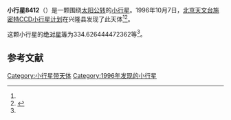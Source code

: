 {{Infobox planet
| bgcolour = #FFFFC0
| name = 8412
| symbol = 
| image = 
| caption = 
| discovery = yes
| discovery_ref = 
| discoverer = [[北京天文台施密特CCD小行星计划|北京天文台施密特CCD小行星计划]]
| discovery_site = [[兴隆县|兴隆县]] 
| discovered = 1996年10月7日
| designations = yes
| mp_name = 
| named_after = 
| alt_names = 1996 TM6/ 1978 WT16 / 1989 UG4
| mp_category = [[主带小行星|主带小行星]]
| orbit_ref = <ref name="a">[http://ssd.jpl.nasa.gov/sbdb.cgi?sstr=8412 8412] {{Wayback|url=http://ssd.jpl.nasa.gov/sbdb.cgi?sstr=8412 |date=20210815100730 }}，小行星數據庫瀏覽器（JPL Small-Body Database Browser）－[[美国国家航空航天局|美国国家航空航天局]]喷气推进实验室</ref>
| epoch = 2456400.5 (2013年4月18日更新)
| aphelion = {{convert|2.847120612030424|AU|km|3|abbr=on|lk=out}}
| perihelion = {{convert|1.917547085431746|AU|km|3|abbr=on}}
| semimajor = {{convert|2.382333848731085|AU|km|3|abbr=on}}
| eccentricity = 0.195097242
| period = 1343.081475 [[日|日]]<br />3.68[[儒略年|儒略年]]
| avg_speed = 
| inclination = 2.218388471209584
| asc_node = 45.07135849597255
| mean_anomaly = 
| arg_peri = 334.626444472362
| satellites = 
| physical_characteristics = yes
| dimensions = 
| mass = 
| density = 
| surface_grav = 
| escape_velocity = 
| sidereal_day = 
| axial_tilt = 
| pole_ecliptic_lat = 
| pole_ecliptic_lon = 
| albedo = 
| temperatures= 
| temp_name1 = 
| mean_temp_1 = 
| max_temp_1 = 
| temp_name2 = 
| max_temp_2 = 
| spectral_type = 
| abs_magnitude = 334.626444472362
}}

'''小行星8412'''（{{lang-en|8412}}）是一颗围绕[[太阳|太阳]][[公转|公转]]的[[小行星|小行星]]。1996年10月7日，[[北京天文台施密特CCD小行星计划|北京天文台施密特CCD小行星计划]]在兴隆县发现了此天体<ref name="a" /><ref>{{cite news|title=小行星列表|url=http://cfa-www.harvard.edu/iau/lists/NumberedMPs.txt|accessdate=2013-07-08|newspaper=哈佛大学|archive-date=2008-05-17|archive-url=https://web.archive.org/web/20080517010638/http://cfa-www.harvard.edu/iau/lists/NumberedMPs.txt|dead-url=no}}</ref>。

这颗小行星的[[绝对星等|绝对星等]]为334.626444472362等<ref name="a" />。

==参考文献==
{{reflist}}
{{Minor Planet Number|[[小行星8411|小行星8411]]|[[小行星8413|小行星8413]]}}

{{小天体}}

[[Category:小行星带天体|Category:小行星带天体]]
[[Category:1996年发现的小行星|Category:1996年发现的小行星]]

{{asteroid-stub}}